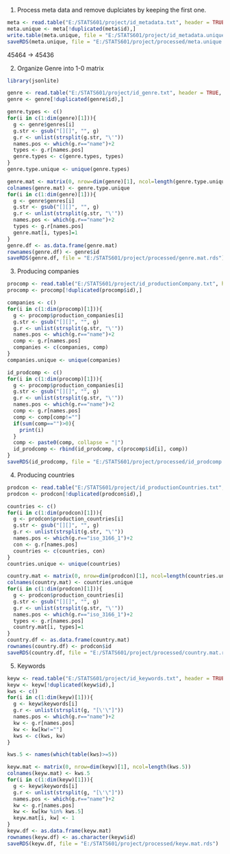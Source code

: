 1. Process meta data and remove duplciates by keeping the first one.
```{r}
meta <- read.table("E:/STATS601/project/id_metadata.txt", header = TRUE, sep = "\t", quote = "",comment.char = "")
meta.unique <- meta[!duplicated(meta$id),]
write.table(meta.unique, file = "E:/STATS601/project/id_metadata.unique.txt",quote = FALSE, col.names = TRUE, sep = "\t")
saveRDS(meta.unique, file = "E:/STATS601/project/processed/meta.unique.rds")
```

45464 -> 45436

2. Organize Genre into 1-0 matrix
```{r}
library(jsonlite)
```

```{r}
genre <- read.table("E:/STATS601/project/id_genre.txt", header = TRUE, sep = "\t", quote = "", comment.char = "")
genre <- genre[!duplicated(genre$id),]
```

```{r}
genre.types <- c()
for(i in c(1:dim(genre)[1])){
  g <- genre$genres[i]
  g.str <- gsub("[][]", "", g)
  g.r <- unlist(strsplit(g.str, "\'"))
  names.pos <- which(g.r=="name")+2
  types <- g.r[names.pos]
  genre.types <- c(genre.types, types)
}
genre.type.unique <- unique(genre.types)
```

```{r}
genre.mat <- matrix(0, nrow=dim(genre)[1], ncol=length(genre.type.unique))
colnames(genre.mat) <- genre.type.unique
for(i in c(1:dim(genre)[1])){
  g <- genre$genres[i]
  g.str <- gsub("[][]", "", g)
  g.r <- unlist(strsplit(g.str, "\'"))
  names.pos <- which(g.r=="name")+2
  types <- g.r[names.pos]
  genre.mat[i, types]=1
}
genre.df <- as.data.frame(genre.mat)
rownames(genre.df) <- genre$id
saveRDS(genre.df, file = "E:/STATS601/project/processed/genre.mat.rds")
```

3. Producing companies
```{r}
procomp <- read.table("E:/STATS601/project/id_productionCompany.txt", header = TRUE, sep = "\t", quote = "", comment.char = "")
procomp <- procomp[!duplicated(procomp$id),]
```

```{r}
companies <- c()
for(i in c(1:dim(procomp)[1])){
  g <- procomp$production_companies[i]
  g.str <- gsub("[][]", "", g)
  g.r <- unlist(strsplit(g.str, "\'"))
  names.pos <- which(g.r=="name")+2
  comp <- g.r[names.pos]
  companies <- c(companies, comp)
}
companies.unique <- unique(companies)
```

```{r}
id_prodcomp <- c()
for(i in c(1:dim(procomp)[1])){
  g <- procomp$production_companies[i]
  g.str <- gsub("[][]", "", g)
  g.r <- unlist(strsplit(g.str, "\'"))
  names.pos <- which(g.r=="name")+2
  comp <- g.r[names.pos]
  comp <- comp[comp!=""]
  if(sum(comp=="")>0){
    print(i)
  }
  comp <- paste0(comp, collapse = "|")
  id_prodcomp <- rbind(id_prodcomp, c(procomp$id[i], comp))
}
saveRDS(id_prodcomp, file = "E:/STATS601/project/processed/id_prodcomp.rds")
```


4. Producing countries
```{r}
prodcon <- read.table("E:/STATS601/project/id_productionCountries.txt", header = TRUE, sep = "\t", quote = "", comment.char = "")
prodcon <- prodcon[!duplicated(prodcon$id),]
```

```{r}
countries <- c()
for(i in c(1:dim(prodcon)[1])){
  g <- prodcon$production_countries[i]
  g.str <- gsub("[][]", "", g)
  g.r <- unlist(strsplit(g.str, "\'"))
  names.pos <- which(g.r=="iso_3166_1")+2
  con <- g.r[names.pos]
  countries <- c(countries, con)
}
countries.unique <- unique(countries)
```

```{r}
country.mat <- matrix(0, nrow=dim(prodcon)[1], ncol=length(countries.unique))
colnames(country.mat) <- countries.unique
for(i in c(1:dim(prodcon)[1])){
  g <- prodcon$production_countries[i]
  g.str <- gsub("[][]", "", g)
  g.r <- unlist(strsplit(g.str, "\'"))
  names.pos <- which(g.r=="iso_3166_1")+2
  types <- g.r[names.pos]
  country.mat[i, types]=1
}
country.df <- as.data.frame(country.mat)
rownames(country.df) <- prodcon$id
saveRDS(country.df, file = "E:/STATS601/project/processed/country.mat.rds")
```

5. Keywords
```{r}
keyw <- read.table("E:/STATS601/project/id_keywords.txt", header = TRUE, sep = "\t", quote = "", comment.char = "", stringsAsFactors = FALSE)
keyw <- keyw[!duplicated(keyw$id),]
kws <- c()
for(i in c(1:dim(keyw)[1])){
  g <- keyw$keywords[i]
  g.r <- unlist(strsplit(g, "[\'\"]"))
  names.pos <- which(g.r=="name")+2
  kw <- g.r[names.pos]
  kw <- kw[kw!=""]
  kws <- c(kws, kw)
}
```

```{r}
kws.5 <- names(which(table(kws)>=5))
```

```{r}
keyw.mat <- matrix(0, nrow=dim(keyw)[1], ncol=length(kws.5))
colnames(keyw.mat) <- kws.5
for(i in c(1:dim(keyw)[1])){
  g <- keyw$keywords[i]
  g.r <- unlist(strsplit(g, "[\'\"]"))
  names.pos <- which(g.r=="name")+2
  kw <- g.r[names.pos]
  kw <- kw[kw %in% kws.5]
  keyw.mat[i, kw] <- 1
}
keyw.df <- as.data.frame(keyw.mat)
rownames(keyw.df) <- as.character(keyw$id)
saveRDS(keyw.df, file = "E:/STATS601/project/processed/keyw.mat.rds")
```

